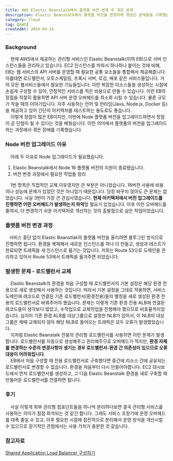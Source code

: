 ```yaml
---
title: AWS Elastic Beanstalk에서 플랫폼 버전 변경 후 겪은 문제
description: Elastic Beanstalk에서 플랫폼 버전을 변경하며 겪었던 문제들을 기록했습니다.
category: Cloud
tag: [AWS]
createdAt: 2024-04-14
---
```


### Background

&nbsp; &nbsp; 현재 AWS에서 제공하는 관리형 서비스인 Elastic Beanstalk(이하 EB)으로 서버 인스턴스들을 관리하고 있습니다.
EC2 인스턴스를 띄워서 하나하나 붙이는 것에 비해, EB는 웹 서비스의 API 서버를 운영할 때 필요한 공통 요소들을 통합해서 제공해줍니다.
이를테면 로드밸런서, 오토스케일링, 프록시 서버, 로깅, 배포 같은 서비스들입니다. 거의 모든 웹서비스들에서 필요한 기능들입니다.
이런 복잡한 리소스들을 생성하는 시점에 손쉽게 구성할 수 있어, 안정적인 서비스를 적은 비용으로 만들 수 있습니다.
이런 EB의 장점을 적절히 활용하면 API 서버 운영 오버헤드를 최소화 시킬 수 있습니다. 물론 규모가 작을 때의 이야기입니다.
자주 사용하는 언어 및 런타임(Java, Node.js, Docker 등)을 제공하고 있어 간단히 아키텍처를 테스트하는 용도로도 좋습니다.<br/>
&nbsp; &nbsp; 이렇게 장점이 많은 EB이지만, 이번에 Node 플랫폼 버전을 업그레이드하면서 장점이 곧 단점이 될 수 있다는 것을 배웠습니다.
이런 의미에서 플랫폼의 버전을 업그레이드 하는 과정에서 겪은 장애를 기록했습니다.

### Node 버전 업그레이드 이유

&nbsp; &nbsp; 아래 두 이유로 Node 업그레이드가 필요했습니다.

1. Elastic Beanstalk에서 Node 16 플랫폼 버전의 지원이 종료됐습니다.
2. 버전 변경 과정에서 필요한 작업들 정리

&nbsp; &nbsp; 1번 항목은 직접적인 교체 이유였지만 큰 부분은 아니었습니다.
16버전 사용에 비용이나 성능에 문제가 있었던 것은 아니었기 때문입니다. 당장 바꾸지 않아도 큰 문제는 없었습니다.
사실 3번이 가장 큰 관심사였습니다. **현재 아키텍처에서 버전 업그레이드를 진행하면 어떤 오버헤드가 발생하는지 파악**할 필요가 있었습니다.
이후 이런 오버헤드를 줄여서, 더 변경하기 쉬운 아키텍처로 개선하는 것의 출발점으로 삼은 작업이었습니다.


### 플랫폼 버전 변경 과정

&nbsp;&nbsp; 서비스 중단 없이 Elastic Beanstlak의 플랫폼 버전을 올리려면 블루그린 방식으로 진행하면 됩니다.
환경을 복제해서 새로운 인스턴스를 하나 더 만들고, 생성과 테스트가 완료되면 트래픽을 새 인스턴스로 옮기는 것입니다.
저희는 Route 53으로 도메인을 관리하고 있어서 Route 53에서 트래픽을 옮겨주면 되었습니다.


### 발생한 문제 - 로드밸런서 교체

&nbsp; &nbsp; Elastic Beanstalk의 환경을 처음 구성할 때 로드밸런서의 기본 설정은 해당 환경 전용으로 새로 생성해서 사용하는 것입니다.
따라서 기본 설정을 그대로 적용하면, 서비스 도메인에 레코드로 연결된 기존 로드밸런서(환경전용)들의 별칭을 새로 생성된 환경 전용의 로드밸런서로 바꿔주어야 했습니다.
문제는 이렇게 기존 환경 전용 ALB에 연결된 레코드들이 생각보다 많았고, 수작업으로 교체작업을 진행해야 했으므로 비효율적이었습니다.
심지어 기존 환경 ALB를 대상그룹으로 설정한 NLB가 있어서, 이 NLB의 대상그룹은 제때 교체되지 않아 해당 NLB로 들어오는 트래픽은 모두 오류가 발생했었습니다.<br/>
&nbsp; &nbsp; 이처럼 Elastic Beanstalk 전용의 관리형 로드밸런서를 사용하면 이런 문제가 발생합니다.
로드밸런서를 자동으로 생성해주고 관리해주므로 오버헤드가 적지만, **환경 자체를 변경하는 수준의 변경사항이 생기는 경우 로드밸런서-환경 간 의존성이 있으므로 오류 대응이 어려워집니다**.<br/>
&nbsp; &nbsp; EB에서 처음 구성할 때 전용 로드밸런서로 구축했다면 중간에 리소스 간에 공유되는 로드밸런서로 변경할 수 없습니다. 환경을 처음부터 다시 만들어야합니다.
EC2 대시보드에서 먼저 로드밸런서를 생성하고, 그 다음 Elastic Beanstalk 환경을 새로 구축할 때 만들어둔 로드밸런서를 연결하면 됩니다.

### 후기

&nbsp; &nbsp; 사실 이렇게 외부 관리형 컴포넌트들을 하나씩 분리하다보면 결국 관리형 서비스를 사용하는 의미가 점점 희석되는 것 같긴 합니다.
그래도 서비스 초창기에 운영 오버헤드를 대폭 줄일 수 있고, 이후 필요한 시점에 점진적으로 분리해서 운영 방식을 개선시킬 수 있으므로 장기적인 관점에서는 사용 가치가 충분한 것 같습니다.

### 참고자료

[Shared Application Load Balancer 구성하기](https://docs.aws.amazon.com/elasticbeanstalk/latest/dg/environments-cfg-alb-shared.html)

